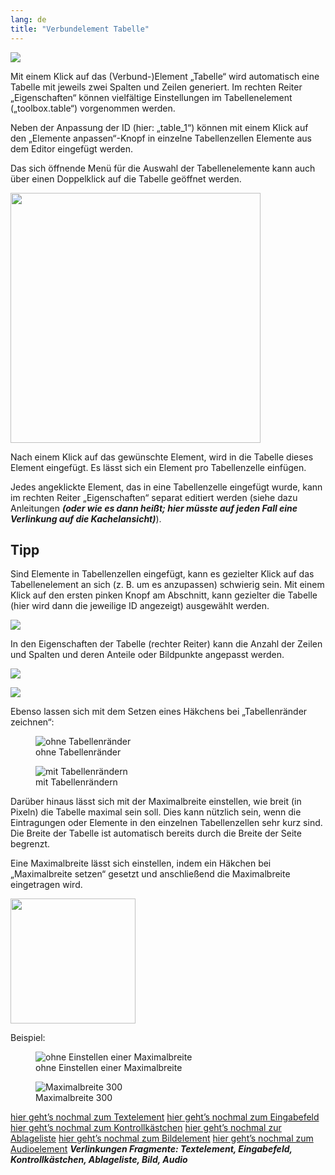 ```yaml
---
lang: de
title: "Verbundelement Tabelle"
---
```

 
 ![](Tabelle_Main_Grafik.png)

 Mit einem Klick auf das (Verbund-)Element „Tabelle“ wird automatisch eine Tabelle mit jeweils zwei Spalten und Zeilen generiert. Im rechten Reiter „Eigenschaften“ können vielfältige Einstellungen im Tabellenelement („toolbox.table“) vorgenommen werden.

Neben der Anpassung der ID (hier: „table_1“) können mit einem Klick auf den „Elemente anpassen“-Knopf in einzelne Tabellenzellen Elemente aus dem Editor eingefügt werden. 

::: {.callout-note}
Das sich öffnende Menü für die Auswahl der Tabellenelemente kann auch über einen Doppelklick auf die Tabelle geöffnet werden. 
:::

![](Tabelle_toolbox_Grafik.png){width=400}

Nach einem Klick auf das gewünschte Element, wird in die Tabelle dieses Element eingefügt. Es lässt sich ein Element pro Tabellenzelle einfügen.

Jedes angeklickte Element, das in eine Tabellenzelle eingefügt wurde, kann im rechten Reiter „Eigenschaften“ separat editiert werden (siehe dazu Anleitungen ***(oder wie es dann heißt; hier müsste auf jeden Fall eine Verlinkung auf die Kachelansicht)***).

::: {.callout-tip}
## Tipp

Sind Elemente in Tabellenzellen eingefügt, kann es gezielter Klick auf das Tabellenelement an sich (z. B. um es anzupassen) schwierig sein. Mit einem Klick auf den ersten pinken Knopf am Abschnitt, kann gezielter die Tabelle (hier wird dann die jeweilige ID angezeigt) ausgewählt werden. 

![](Tabelle_Hinweis_Grafik.png)

:::

In den Eigenschaften der Tabelle (rechter Reiter) kann die Anzahl der Zeilen und Spalten und deren Anteile oder Bildpunkte angepasst werden. 

::: {layout-ncol=2}

![](Tabelle_Zeile_Grafik.png)

![](Tabelle_Spalte_Grafik.png)

:::

Ebenso lassen sich mit dem Setzen eines Häkchens bei „Tabellenränder zeichnen“:

::: {layout-ncol=2}

![ohne Tabellenränder](Tabelle_Rand_eins_Grafik.png)

![mit Tabellenrändern](Tabelle_Rand_zwei_Grafik.png)

:::

Darüber hinaus lässt sich mit der Maximalbreite einstellen, wie breit (in Pixeln) die Tabelle maximal sein soll. Dies kann nützlich sein, wenn die Eintragungen oder Elemente in den einzelnen Tabellenzellen sehr kurz sind. Die Breite der Tabelle ist automatisch bereits durch die Breite der Seite begrenzt.

Eine Maximalbreite lässt sich einstellen, indem ein Häkchen bei „Maximalbreite setzen“ gesetzt und anschließend die Maximalbreite eingetragen wird.

![](Tabelle_Rand_Maximalbreite_Grafik.png){width=200}

Beispiel:

::: {layout-ncol=2}

![ohne Einstellen einer Maximalbreite](Tabelle_Rand_Maximalbreite_eins_Grafik.png)

![Maximalbreite 300](Tabelle_Rand_Maximalbreite_zwei_Grafik.png)

:::

[hier geht's nochmal zum Textelement](/Studio\Aufgaben_gestalten\Anlegen_von_Aufgaben_im_Standardmodus\Glossar\Glossar.qmd)
[hier geht's nochmal zum Eingabefeld](/Studio\Aufgaben_gestalten\Anlegen_von_Aufgaben_im_Standardmodus\Glossar\Glossar.qmd#eingabefeld-einzeilige-antwortfelder)
[hier geht's nochmal zum Kontrollkästchen](/Studio\Aufgaben_gestalten\Anlegen_von_Aufgaben_im_Standardmodus\Glossar\Glossar.qmd)
[hier geht's nochmal zur Ablageliste](/Studio\Aufgaben_gestalten\Anlegen_von_Aufgaben_im_Standardmodus\Glossar\Glossar.qmd#drag--drop)
[hier geht's nochmal zum Bildelement](/Studio\Aufgaben_gestalten\Anlegen_von_Aufgaben_im_Standardmodus\Glossar\Glossar.qmd)
[hier geht's nochmal zum Audioelement](/Studio\Aufgaben_gestalten\Anlegen_von_Aufgaben_im_Standardmodus\Glossar\Glossar.qmd)
***Verlinkungen Fragmente: Textelement, Eingabefeld, Kontrollkästchen, Ablageliste, Bild, Audio***